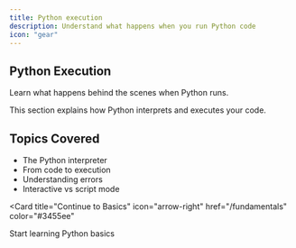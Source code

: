 ```yaml
---
title: Python execution
description: Understand what happens when you run Python code
icon: "gear"
---
```


## Python Execution

Learn what happens behind the scenes when Python runs.

<Note>
  This section explains how Python interprets and executes your code.
</Note>

## Topics Covered

- The Python interpreter
- From code to execution
- Understanding errors
- Interactive vs script mode

<Card
  title="Continue to Basics"
  icon="arrow-right"
  href="/fundamentals"
  color="#3455ee"
>
  Start learning Python basics
</Card>